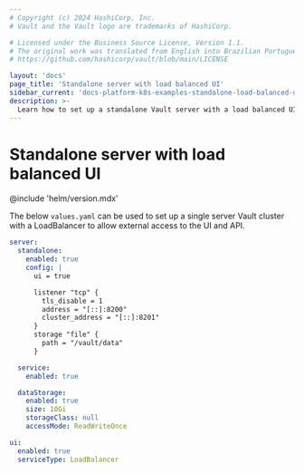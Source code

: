 ```yaml
---
# Copyright (c) 2024 HashiCorp, Inc.
# Vault and the Vault logo are trademarks of HashiCorp.

# Licensed under the Business Source License, Version 1.1.
# The original work was translated from English into Brazilian Portuguese.
# https://github.com/hashicorp/vault/blob/main/LICENSE

layout: 'docs'
page_title: 'Standalone server with load balanced UI'
sidebar_current: 'docs-platform-k8s-examples-standalone-load-balanced-ui'
description: >-
  Learn how to set up a standalone Vault server with a load balanced UI.
---
```


# Standalone server with load balanced UI

@include 'helm/version.mdx'

The below `values.yaml` can be used to set up a single server Vault cluster with a LoadBalancer to allow external access to the UI and API.

```yaml
server:
  standalone:
    enabled: true
    config: |
      ui = true

      listener "tcp" {
        tls_disable = 1
        address = "[::]:8200"
        cluster_address = "[::]:8201"
      }
      storage "file" {
        path = "/vault/data"
      }

  service:
    enabled: true

  dataStorage:
    enabled: true
    size: 10Gi
    storageClass: null
    accessMode: ReadWriteOnce

ui:
  enabled: true
  serviceType: LoadBalancer
```
